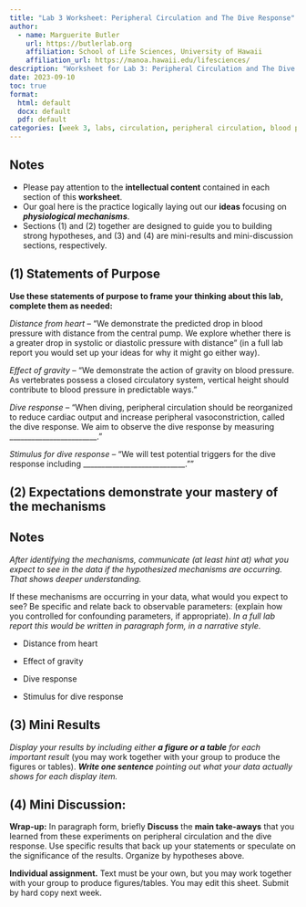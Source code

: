 ```yaml
---
title: "Lab 3 Worksheet: Peripheral Circulation and The Dive Response"
author:
  - name: Marguerite Butler
    url: https://butlerlab.org
    affiliation: School of Life Sciences, University of Hawaii
    affiliation_url: https://manoa.hawaii.edu/lifesciences/
description: "Worksheet for Lab 3: Peripheral Circulation and The Dive Response"
date: 2023-09-10
toc: true
format: 
  html: default  
  docx: default  
  pdf: default  
categories: [week 3, labs, circulation, peripheral circulation, blood pressure, dive response, worksheet]
---
```


::: {.callout-tip}  
# Notes
- Please pay attention to the __intellectual content__ contained in each section of this __worksheet__. 
- Our goal here is the practice logically laying out our __ideas__ focusing on ___physiological mechanisms___. 
-  Sections \(1\) and (2) together are designed to guide you to building strong hypotheses, and (3) and (4) are mini-results and mini-discussion sections, respectively. 
:::

## __(1) Statements of Purpose__

__Use these statements of purpose to frame your thinking about this lab, complete them as needed:__

_Distance from heart_ -- "We demonstrate the predicted drop in blood pressure with distance from the central pump. We explore whether there is a greater drop in systolic or diastolic pressure with distance" (in a full lab report you would set up your ideas for why it might go either way). 

_Effect of gravity_ -- "We demonstrate the action of gravity on blood pressure. As vertebrates possess a closed circulatory system, vertical height should contribute to blood pressure in predictable ways."

_Dive response_ -- "When diving, peripheral circulation should be reorganized to reduce cardiac output and increase peripheral vasoconstriction, called the dive response. We aim to observe the dive response by measuring ________________________."

_Stimulus for dive response_ -- "We will test potential triggers for the dive response including ____________________________.""  

## __(2) Expectations demonstrate your mastery of the mechanisms__

::: {.callout-tip}  
# Notes
_After identifying the mechanisms, communicate (at least hint at) what you expect to see in the data if the hypothesized mechanisms are occurring. That shows deeper understanding._  
:::

If these mechanisms are occurring in your data, what would you expect to see? Be specific and relate back to observable parameters: (explain how you controlled for confounding parameters, if appropriate). _In a full lab report this would be written in paragraph form, in a narrative style._ 

-  Distance from heart

-  Effect of gravity 

-  Dive response

-  Stimulus for dive response


## (3) Mini Results

_Display your results by including either __a figure or a table__ for each important result_ (you may work together with your group to produce the figures or tables). ___Write one sentence__ pointing out what your data actually shows for each display item._ 

## (4) Mini Discussion: 

__Wrap-up:__ In paragraph form, briefly __Discuss__ the __main take-aways__ that you learned from these experiments on peripheral circulation and the dive response. Use specific results that back up your statements or speculate on the significance of the results. Organize by hypotheses above.

__Individual assignment.__ Text must be your own, but you may work together with your group to produce figures/tables. You may edit this sheet. Submit by hard copy next week.
